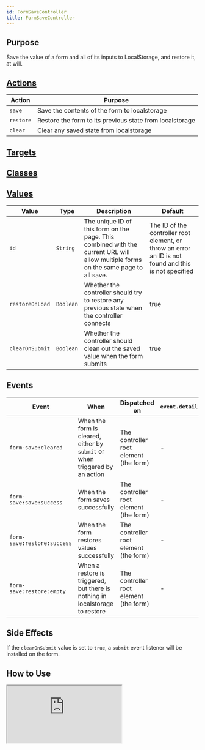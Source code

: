 ```yaml
---
id: FormSaveController
title: FormSaveController
---
```




## Purpose

Save the value of a form and all of its inputs to LocalStorage, and restore it, at will.


## [Actions](https://stimulus.hotwire.dev/reference/actions)

| Action | Purpose |
| --- | --- |
| `save` | Save the contents of the form to localstorage |
| `restore` | Restore the form to its previous state from localstorage |
| `clear` | Clear any saved state from localstorage |

## [Targets](https://stimulus.hotwire.dev/reference/targets)
<NoTargets/>

## [Classes](https://stimulus.hotwire.dev/reference/classes)
<NoClasses/>

## [Values](https://stimulus.hotwire.dev/reference/values)

| Value | Type | Description | Default |
| --- | --- | --- | --- |
| `id` | `String` | The unique ID of this form on the page. This combined with the current URL will allow multiple forms on the same page to all save.  | The ID of the controller root element, or throw an error an ID is not found and this is not specified |
| `restoreOnLoad` | `Boolean` | Whether the controller should try to restore any previous state when the controller connects | true |
| `clearOnSubmit` | `Boolean` | Whether the controller should clean out the saved value when the form submits | true |

## Events

| Event | When | Dispatched on | `event.detail` |
| --- | --- | --- | --- |
| `form-save:cleared` | When the form is cleared, either by `submit` or when triggered by an action | The controller root element (the form) | - |
| `form-save:save:success` | When the form saves successfully | The controller root element (the form) | - |
| `form-save:restore:success` | When the form restores values successfully | The controller root element (the form) | - |
| `form-save:restore:empty` | When a restore is triggered, but there is nothing in localstorage to restore | The controller root element (the form) | - |



## Side Effects

If  the `clearOnSubmit` value is set to `true`, a `submit` event listener will be installed on the form.



## How to Use


<iframe
  src="https:///stimulus-library.netlify.appcontrollers/form_save_controller.html"
  style={{width: "100%", height: "500px", border: "0", borderRadius: "4px", overflow: "hidden"}}
  sandbox="allow-forms allow-modals allow-popups allow-presentation allow-same-origin allow-scripts"
/>


